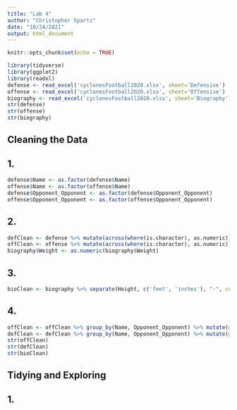 ```yaml
---
title: "Lab 4"
author: "Christopher Spartz"
date: "10/24/2021"
output: html_document
---
```


```r
knitr::opts_chunk$set(echo = TRUE)
```

```r
library(tidyverse)
library(ggplot2)
library(readxl)
defense <- read_excel('cyclonesFootball2020.xlsx', sheet='Defensive')
offense <- read_excel('cyclonesFootball2020.xlsx', sheet='Offensive')
biography <- read_excel('cyclonesFootball2020.xlsx', sheet='Biography')
str(defense)
str(offense)
str(biography)
```

## Cleaning the Data

## 1.
```r
defense$Name <- as.factor(defense$Name)
offense$Name <- as.factor(offense$Name)
defense$Opponent_Opponent <- as.factor(defense$Opponent_Opponent)
offense$Opponent_Opponent <- as.factor(offense$Opponent_Opponent)
```


## 2.
```r
defClean <- defense %>% mutate(across(where(is.character), as.numeric))
offClean <- offense %>% mutate(across(where(is.character), as.numeric))
biography$Weight <- as.numeric(biography$Weight)
```

## 3.
```r
bioClean <- biography %>% separate(Height, c('feet', 'inches'), "-", convert = TRUE)
```

## 4.
```r
offClean <- offClean %>% group_by(Name, Opponent_Opponent) %>% mutate(gameNum = row_number()) %>% ungroup()
defClean <- defClean %>% group_by(Name, Opponent_Opponent) %>% mutate(gameNum = row_number()) %>% ungroup()
str(offClean)
str(defClean)
str(bioClean)
```


## Tidying and Exploring

## 1. 
```r

```

